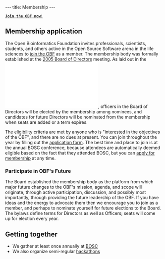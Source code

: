 ---
title: Membership
---

 '''[https://docs.google.com/forms/d/1aybVPb8F0pG6TNdUH0_BxMhOmfkQ-ARB4iun16mv6Ow/viewform Join the OBF now!]'''

== Membership application ==
The Open Bioinformatics Foundation invites professionals, scientists, students, and others active in the Open Source Software arena in the life sciences to [https://docs.google.com/forms/d/1aybVPb8F0pG6TNdUH0_BxMhOmfkQ-ARB4iun16mv6Ow/viewform join the OBF] as a member. The membership body was formally established at the [[Minutes:2005_BOSC_Meeting|2005 Board of Directors]] meeting. As laid out in the [[Image:OBF-Bylaws.pdf|OBF Bylaws]], officers in the Board of Directors will be elected by the membership among nominees, and candidates for future Directors will be nominated from the membership when seats are added or a term expires.

The eligibility criteria are met by anyone who is &quot;interested in the objectives of the OBF&quot;, and there are no dues at present. You can join throughout the year by filling out the [https://docs.google.com/forms/d/1aybVPb8F0pG6TNdUH0_BxMhOmfkQ-ARB4iun16mv6Ow/viewform application form]. The best time and place to join is at the annual BOSC conference, because attendees are automatically deemed eligible based on the fact that they attended BOSC, but you can  [https://docs.google.com/forms/d/1aybVPb8F0pG6TNdUH0_BxMhOmfkQ-ARB4iun16mv6Ow/viewform apply for membership] at any time.

=== Participate in OBF's Future ===
The Board established the membership body as the platform from which major future changes to the OBF's mission, agenda, and scope will originate, through active participation, discussion, and possibly most importantly, through providing the future leadership of the OBF. If you have ideas and the energy to advocate them then we encourage you to join as a member, and perhaps to nominate yourself for future elections to the Board. The bylaws define terms for Directors as well as Officers; seats will come up for election every year.

==Getting together==
* We gather at least once annually at [[BOSC]] 
* We also organize semi-regular [[hackathon]]s